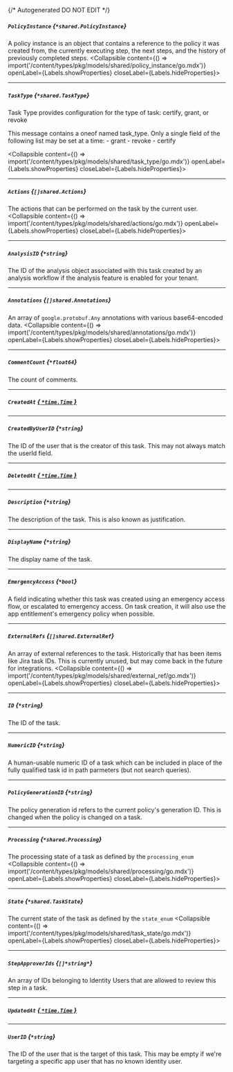 {/* Autogenerated DO NOT EDIT  */}

##### `PolicyInstance` *{`*shared.PolicyInstance`}*
A policy instance is an object that contains a reference to the policy it was created from, the currently executing step, the next steps, and the history of previously completed steps.
<Collapsible content={() => import('/content/types/pkg/models/shared/policy_instance/go.mdx')} openLabel={Labels.showProperties} closeLabel={Labels.hideProperties}>
</Collapsible>

---
##### `TaskType` *{`*shared.TaskType`}*
Task Type provides configuration for the type of task: certify, grant, or revoke

This message contains a oneof named task_type. Only a single field of the following list may be set at a time:
  \- grant
  \- revoke
  \- certify

<Collapsible content={() => import('/content/types/pkg/models/shared/task_type/go.mdx')} openLabel={Labels.showProperties} closeLabel={Labels.hideProperties}>
</Collapsible>

---
##### `Actions` *{`[]shared.Actions`}*
The actions that can be performed on the task by the current user.
<Collapsible content={() => import('/content/types/pkg/models/shared/actions/go.mdx')} openLabel={Labels.showProperties} closeLabel={Labels.hideProperties}>
</Collapsible>

---
##### `AnalysisID` *{`*string`}*
The ID of the analysis object associated with this task created by an analysis workflow if the analysis feature is enabled for your tenant.

---
##### `Annotations` *{`[]shared.Annotations`}*
An array of `google.protobuf.Any` annotations with various base64\-encoded data.
<Collapsible content={() => import('/content/types/pkg/models/shared/annotations/go.mdx')} openLabel={Labels.showProperties} closeLabel={Labels.hideProperties}>
</Collapsible>

---
##### `CommentCount` *{`*float64`}*
The count of comments.

---
##### `CreatedAt` [*{ `*time.Time` }*](https://pkg.go.dev/time#Time)

---
##### `CreatedByUserID` *{`*string`}*
The ID of the user that is the creator of this task. This may not always match the userId field.

---
##### `DeletedAt` [*{ `*time.Time` }*](https://pkg.go.dev/time#Time)

---
##### `Description` *{`*string`}*
The description of the task. This is also known as justification.

---
##### `DisplayName` *{`*string`}*
The display name of the task.

---
##### `EmergencyAccess` *{`*bool`}*
A field indicating whether this task was created using an emergency access flow, or escalated to emergency access. On task creation, it will also use the app entitlement's emergency policy when possible.

---
##### `ExternalRefs` *{`[]shared.ExternalRef`}*
An array of external references to the task. Historically that has been items like Jira task IDs. This is currently unused, but may come back in the future for integrations.
<Collapsible content={() => import('/content/types/pkg/models/shared/external_ref/go.mdx')} openLabel={Labels.showProperties} closeLabel={Labels.hideProperties}>
</Collapsible>

---
##### `ID` *{`*string`}*
The ID of the task.

---
##### `NumericID` *{`*string`}*
A human\-usable numeric ID of a task which can be included in place of the fully qualified task id in path parmeters (but not search queries).

---
##### `PolicyGenerationID` *{`*string`}*
The policy generation id refers to the current policy's generation ID. This is changed when the policy is changed on a task.

---
##### `Processing` *{`*shared.Processing`}*
The processing state of a task as defined by the `processing_enum`
<Collapsible content={() => import('/content/types/pkg/models/shared/processing/go.mdx')} openLabel={Labels.showProperties} closeLabel={Labels.hideProperties}>
</Collapsible>

---
##### `State` *{`*shared.TaskState`}*
The current state of the task as defined by the `state_enum`
<Collapsible content={() => import('/content/types/pkg/models/shared/task_state/go.mdx')} openLabel={Labels.showProperties} closeLabel={Labels.hideProperties}>
</Collapsible>

---
##### `StepApproverIds` *{`[]*string*`}*
An array of IDs belonging to Identity Users that are allowed to review this step in a task.

---
##### `UpdatedAt` [*{ `*time.Time` }*](https://pkg.go.dev/time#Time)

---
##### `UserID` *{`*string`}*
The ID of the user that is the target of this task. This may be empty if we're targeting a specific app user that has no known identity user.



